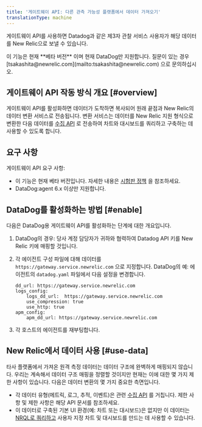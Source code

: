 ```yaml
---
title: '게이트웨이 API: 다른 관측 가능성 플랫폼에서 데이터 가져오기'
translationType: machine
---
```


게이트웨이 API를 사용하면 Datadog과 같은 제3자 관찰 서비스 사용자가 해당 데이터를 New Relic으로 보낼 수 있습니다.

<Callout variant="important">
  이 기능은 현재 **베타 버전** 이며 현재 DataDog만 지원합니다. 질문이 있는 경우 [tsakashita@newrelic.com](mailto:tsakashita@newrelic.com) 으로 문의하십시오.
</Callout>

## 게이트웨이 API 작동 방식 개요 [#overview]

게이트웨이 API를 활성화하면 데이터가 도착하면 복사되어 원래 끝점과 New Relic의 데이터 변환 서비스로 전송됩니다. 변환 서비스는 데이터를 New Relic 지원 형식으로 변환한 다음 데이터를 [수집 API](/docs/telemetry-data-platform/get-data-new-relic/getting-started/introduction-new-relic-data-ingest-apis-sdks) 로 전송하여 차트와 대시보드를 쿼리하고 구축하는 데 사용할 수 있도록 합니다.

## 요구 사항

게이트웨이 API 요구 사항:

* 이 기능은 현재 베타 버전입니다. 자세한 내용은 [시험판 정책](/docs/licenses/license-information/referenced-policies/new-relic-pre-release-policy) 을 참조하세요.
* DataDog:agent 6.x 이상만 지원합니다.

## DataDog를 활성화하는 방법 [#enable]

다음은 DataDog용 게이트웨이 API를 활성화하는 단계에 대한 개요입니다.

1. DataDog의 경우: 당사 계정 담당자가 귀하와 협력하여 Datadog API 키를 New Relic 키에 매핑할 것입니다.

2. 각 에이전트 구성 파일에 대해 데이터를 `https://gateway.service.newrelic.com` 으로 지정합니다. DataDog의 예: 에이전트의 `datadog.yaml` 파일에서 다음 설정을 변경합니다.

   ```
   dd_url: https://gateway.service.newrelic.com
   logs_config:
       logs_dd_url:  https://gateway.service.newrelic.com
       use_compression: true
       use_http: true
   apm_config:
       apm_dd_url: https://gateway.service.newrelic.com
   ```

3. 각 호스트의 에이전트를 재부팅합니다.

## New Relic에서 데이터 사용 [#use-data]

타사 플랫폼에서 가져온 원격 측정 데이터는 데이터 구조에 완벽하게 매핑되지 않습니다. 우리는 계속해서 데이터 구조 매핑을 정렬할 것이지만 현재는 이에 대한 몇 가지 제한 사항이 있습니다. 다음은 데이터 변환의 몇 가지 중요한 측면입니다.

* 각 데이터 유형(메트릭, 로그, 추적, 이벤트)은 관련 [수집 API](/docs/telemetry-data-platform/get-data-new-relic/getting-started/introduction-new-relic-data-ingest-apis-sdks) 를 거칩니다. 제한 사항 및 제한 사항은 해당 API 문서를 참조하세요.
* 이 데이터로 구축된 기본 UI 환경(예: 차트 또는 대시보드)은 없지만 이 데이터는 [NRQL로 쿼리하고](/docs/query-your-data/nrql-new-relic-query-language/get-started/introduction-nrql-new-relics-query-language) 사용자 지정 차트 및 대시보드를 만드는 데 사용할 수 있습니다.